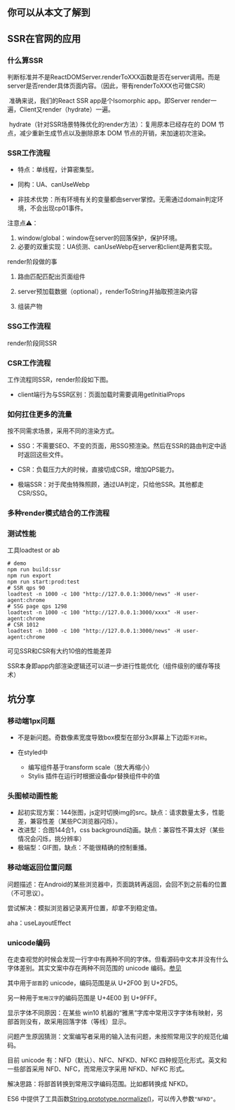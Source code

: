 ## 你可以从本文了解到

## SSR在官网的应用

### 什么算SSR

​		判断标准并不是ReactDOMServer.renderToXXX函数是否在server调用。而是server是否render具体页面内容。（因此，带有renderToXXX也可做CSR）

​		准确来说，我们的React SSR app是个Isomorphic app。即Server render一遍，Client又render（hydrate）一遍。

​		hydrate（针对SSR场景特殊优化的render方法）：复用原本已经存在的 DOM 节点，减少重新生成节点以及删除原本 DOM 节点的开销，来加速初次渲染。

### SSR工作流程


- 特点：单线程，计算密集型。

- 同构：UA、canUseWebp

- 非技术优势：所有环境有关的变量都由server掌控。无需通过domain判定环境，不会出现cp01事件。

注意点⚠️：

1. window/global：window在server的回落保护，保护环境。
2. 必要的双重实现：UA侦测、canUseWebp在server和client是两套实现。



render阶段做的事



1. 路由匹配匹配出页面组件

2. server预加载数据（optional），renderToString并抽取预渲染内容
3. 组装产物





### SSG工作流程


render阶段同SSR

### CSR工作流程

工作流程同SSR，render阶段如下图。



- client端行为与SSR区别：页面加载时需要调用getInitialProps

### 如何扛住更多的流量

按不同需求场景，采用不同的渲染方式。

- SSG：不需要SEO、不变的页面，用SSG预渲染。然后在SSR的路由判定中适时返回这些文件。

- CSR：负载压力大的时候，直接切成CSR，增加QPS能力。

- 极端SSR：对于爬虫特殊照顾，通过UA判定，只给他SSR。其他都走CSR/SSG。

### 多种render模式结合的工作流程



### 测试性能

工具loadtest or ab

```shell
# demo
npm run build:ssr
npm run export 
npm run start:prod:test
# SSR qps 90
loadtest -n 1000 -c 100 "http://127.0.0.1:3000/news" -H user-agent:chrome
# SSG page qps 1298
loadtest -n 1000 -c 100 "http://127.0.0.1:3000/xxxx" -H user-agent:chrome
# CSR 1012
loadtest -n 1000 -c 100 "http://127.0.0.1:3000/news" -H user-agent:chrome
```

可见SSR和CSR有大约10倍的性能差异

SSR本身即app内部渲染逻辑还可以进一步进行性能优化（组件级别的缓存等技术）

## 坑分享

### 移动端1px问题

- 不是新问题。奇数像素宽度导致box模型在部分3x屏幕上下边距`不对称`。

- 在styled中
  - 编写组件基于transform scale（放大再缩小）
  - Stylis 插件在运行时根据设备dpr替换组件中的值

### 头图帧动画性能

- 起初实现方案：144张图，js定时切换img的src。缺点：请求数量太多，性能差，兼容性差（某些PC浏览器闪烁）。
- 改进型：合图144合1，css background动画。缺点：兼容性不算太好（某些情况会闪烁，挑分辨率）
- 极端型：GIF图，缺点：不能很精确的控制重播。

### 移动端返回位置问题

问题描述：在Android的某些浏览器中，页面跳转再返回，会回不到之前看的位置（不可思议）。

尝试解决：模拟浏览器记录离开位置，却拿不到稳定值。

aha：useLayoutEffect

### unicode编码

在走查视觉的时候会发现一行字中有两种不同的字体。但看源码中文本并没有什么字体差别。其实文案中存在两种不同范围的 unicode 编码。[参见](https://blog.csdn.net/gstianfu/article/details/84643320)

其中用于`部首`的 unicode，编码范围是从 U+2F00 到 U+2FD5。

另一种用于`常用汉字`的编码范围是 U+4E00 到 U+9FFF。

显示字体不同原因：在某些 win10 机器的“雅黑”字库中常用汉字字体有映射，另部首则没有，故采用回落字体（等线）显示。

问题产生原因猜测：文案编写者采用的输入法有问题，未按照常用汉字的规范化编码。

目前 unicode 有：NFD（默认）、NFC、NFKD、NFKC 四种规范化形式。英文和一些部首采用 NFD、NFC，而常用汉字采用 NFKD、NFKC 形式。

解决思路：将部首转换到常用汉字编码范围。比如都转换成 NFKD。

ES6 中提供了工具函数[String.prototype.normalize()](https://developer.mozilla.org/en-US/docs/Web/JavaScript/Reference/Global_Objects/String/normalize)，可以传入参数`"NFKD"`。


